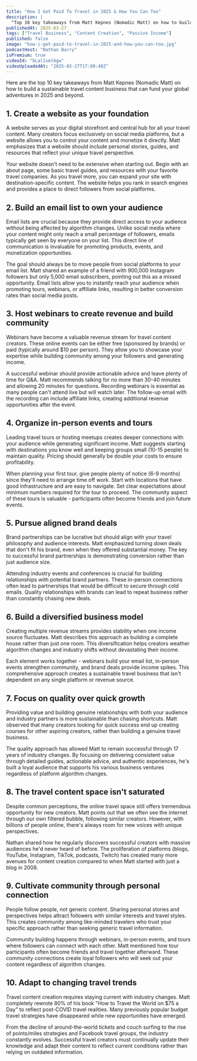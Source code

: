 ```yaml
---
title: "How I Get Paid To Travel in 2025 & How You Can Too"
description: |
  "Top 10 key takeaways from Matt Kepnes (Nomadic Matt) on how to build a sustainable travel content business that can fund your global adventures in 2025 and beyond."
publishedAt: 2025-03-27
tags: ["Travel Business", "Content Creation", "Passive Income"]
published: false
image: "how-i-get-paid-to-travel-in-2025-and-how-you-can-too.jpg"
podcastHost: "Nathan Barry"
isPremium: true
videoId: "bLal1sml6gw"
videoUploadedAt: "2025-03-27T17:00:40Z"
---
```



<PodcastSummaryPageLayout frontmatter={frontmatter}>
Here are the top 10 key takeaways from Matt Kepnes (Nomadic Matt) on how to build a sustainable travel content business that can fund your global adventures in 2025 and beyond.

## 1. Create a website as your foundation

A website serves as your digital storefront and central hub for all your travel content. Many creators focus exclusively on social media platforms, but a website allows you to control your content and monetize it directly. Matt emphasizes that a website should include personal stories, guides, and resources that reflect your unique travel perspective.

Your website doesn't need to be extensive when starting out. Begin with an about page, some basic travel guides, and resources with your favorite travel companies. As you travel more, you can expand your site with destination-specific content. The website helps you rank in search engines and provides a place to direct followers from social platforms.

## 2. Build an email list to own your audience

Email lists are crucial because they provide direct access to your audience without being affected by algorithm changes. Unlike social media where your content might only reach a small percentage of followers, emails typically get seen by everyone on your list. This direct line of communication is invaluable for promoting products, events, and monetization opportunities.

The goal should always be to move people from social platforms to your email list. Matt shared an example of a friend with 900,000 Instagram followers but only 5,000 email subscribers, pointing out this as a missed opportunity. Email lists allow you to instantly reach your audience when promoting tours, webinars, or affiliate links, resulting in better conversion rates than social media posts.

## 3. Host webinars to create revenue and build community

Webinars have become a valuable revenue stream for travel content creators. These online events can be either free (sponsored by brands) or paid (typically around $10 per person). They allow you to showcase your expertise while building community among your followers and generating income.

A successful webinar should provide actionable advice and leave plenty of time for Q&A. Matt recommends talking for no more than 30-40 minutes and allowing 20 minutes for questions. Recording webinars is essential as many people can't attend live but will watch later. The follow-up email with the recording can include affiliate links, creating additional revenue opportunities after the event.

## 4. Organize in-person events and tours

Leading travel tours or hosting meetups creates deeper connections with your audience while generating significant income. Matt suggests starting with destinations you know well and keeping groups small (10-15 people) to maintain quality. Pricing should generally be double your costs to ensure profitability.

When planning your first tour, give people plenty of notice (6-9 months) since they'll need to arrange time off work. Start with locations that have good infrastructure and are easy to navigate. Set clear expectations about minimum numbers required for the tour to proceed. The community aspect of these tours is valuable - participants often become friends and join future events.

## 5. Pursue aligned brand deals

Brand partnerships can be lucrative but should align with your travel philosophy and audience interests. Matt emphasized turning down deals that don't fit his brand, even when they offered substantial money. The key to successful brand partnerships is demonstrating conversion rather than just audience size.

Attending industry events and conferences is crucial for building relationships with potential brand partners. These in-person connections often lead to partnerships that would be difficult to secure through cold emails. Quality relationships with brands can lead to repeat business rather than constantly chasing new deals.

## 6. Build a diversified business model

Creating multiple revenue streams provides stability when one income source fluctuates. Matt describes this approach as building a complete house rather than just one room. This diversification helps creators weather algorithm changes and industry shifts without devastating their income.

Each element works together - webinars build your email list, in-person events strengthen community, and brand deals provide income spikes. This comprehensive approach creates a sustainable travel business that isn't dependent on any single platform or revenue source.

## 7. Focus on quality over quick growth

Providing value and building genuine relationships with both your audience and industry partners is more sustainable than chasing shortcuts. Matt observed that many creators looking for quick success end up creating courses for other aspiring creators, rather than building a genuine travel business.

The quality approach has allowed Matt to remain successful through 17 years of industry changes. By focusing on delivering consistent value through detailed guides, actionable advice, and authentic experiences, he's built a loyal audience that supports his various business ventures regardless of platform algorithm changes.

## 8. The travel content space isn't saturated

Despite common perceptions, the online travel space still offers tremendous opportunity for new creators. Matt points out that we often see the internet through our own filtered bubble, following similar creators. However, with billions of people online, there's always room for new voices with unique perspectives.

Nathan shared how he regularly discovers successful creators with massive audiences he'd never heard of before. The proliferation of platforms (blogs, YouTube, Instagram, TikTok, podcasts, Twitch) has created many more avenues for content creation compared to when Matt started with just a blog in 2008.

## 9. Cultivate community through personal connection

People follow people, not generic content. Sharing personal stories and perspectives helps attract followers with similar interests and travel styles. This creates community among like-minded travelers who trust your specific approach rather than seeking generic travel information.

Community building happens through webinars, in-person events, and tours where followers can connect with each other. Matt mentioned how tour participants often become friends and travel together afterward. These community connections create loyal followers who will seek out your content regardless of algorithm changes.

## 10. Adapt to changing travel trends

Travel content creation requires staying current with industry changes. Matt completely rewrote 80% of his book "How to Travel the World on $75 a Day" to reflect post-COVID travel realities. Many previously popular budget travel strategies have disappeared while new opportunities have emerged.

From the decline of around-the-world tickets and couch surfing to the rise of points/miles strategies and Facebook travel groups, the industry constantly evolves. Successful travel creators must continually update their knowledge and adapt their content to reflect current conditions rather than relying on outdated information.

</PodcastSummaryPageLayout>
